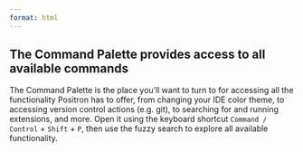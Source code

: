 ```yaml
---
format: html
---
```


::: {.callout-note collapse=true}
## The Command Palette provides access to all available commands

The Command Palette is the place you'll want to turn to for accessing all the functionality Positron has to offer, from changing your IDE color theme, to accessing version control actions (e.g. git), to searching for and running extensions, and more. Open it using the keyboard shortcut `Command / Control` + `Shift` + `P`, then use the fuzzy search to explore all available functionality.
:::
